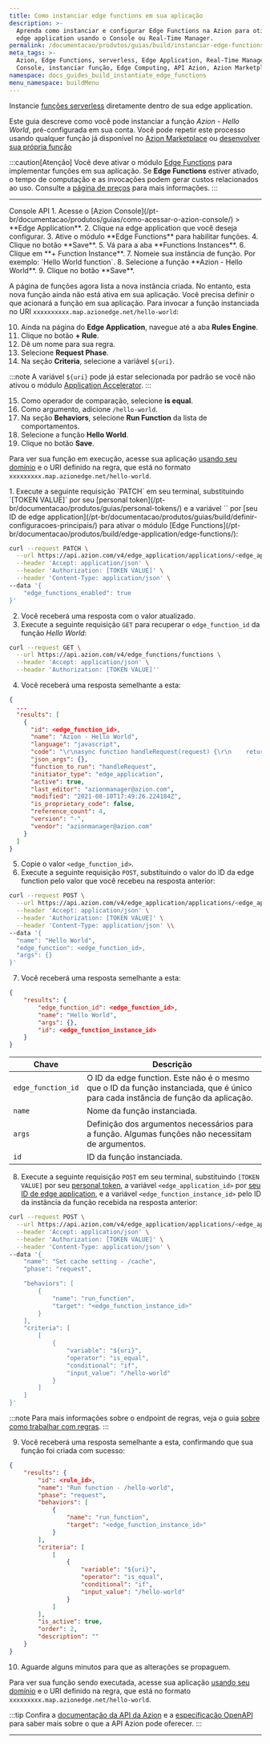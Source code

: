 ```yaml
---
title: Como instanciar edge functions em sua aplicação
description: >-
  Aprenda como instanciar e configurar Edge Functions na Azion para otimizar sua
  edge application usando o Console ou Real-Time Manager.
permalink: /documentacao/produtos/guias/build/instanciar-edge-functions/
meta_tags: >-
  Azion, Edge Functions, serverless, Edge Application, Real-Time Manager,
  Console, instanciar função, Edge Computing, API Azion, Azion Marketplace
namespace: docs_guides_build_instantiate_edge_functions
menu_namespace: buildMenu
---
```




Instancie [funções serverless](/pt-br/documentacao/produtos/build/edge-application/edge-functions-instances/) diretamente dentro de sua edge application.

Este guia descreve como você pode instanciar a função *Azion - Hello World*, pré-configurada em sua conta. Você pode repetir este processo usando qualquer função já disponível no [Azion Marketplace](/pt-br/documentacao/produtos/marketplace/) ou [desenvolver sua própria função](/pt-br/documentacao/produtos/guias/edge-functions/api-builder/)

:::caution[Atenção]
Você deve ativar o módulo [Edge Functions](/pt-br/documentacao/produtos/build/edge-application/edge-functions/) para implementar funções em sua aplicação. Se **Edge Functions** estiver ativado, o tempo de computação e as invocações podem gerar custos relacionados ao uso. Consulte a [página de preços](/pt-br/documentacao/produtos/precos/) para mais informações.
:::

---

<Tabs client:visible>
    <Fragment slot="tab.console">Console</Fragment>
    <Fragment slot="tab.api">API</Fragment>

<Fragment slot="panel.console">
1. Acesse o [Azion Console](/pt-br/documentacao/produtos/guias/como-acessar-o-azion-console/) > **Edge Application**.
2. Clique na edge application que você deseja configurar. 
3. Ative o módulo **Edge Functions** para habilitar funções.
4. Clique no botão **Save**.
5. Vá para a aba **Functions Instances**.
6. Clique em **+ Function Instance**.
7. Nomeie sua instância de função. Por exemplo: `Hello World function`.
8. Selecione a função **Azion - Hello World**.
9. Clique no botão **Save**.

A página de funções agora lista a nova instância criada. No entanto, esta nova função ainda não está ativa em sua aplicação. Você precisa definir o que acionará a função em sua aplicação. Para invocar a função instanciada no URI `xxxxxxxxxx.map.azionedge.net/hello-world`:

10. Ainda na página do **Edge Application**, navegue até a aba **Rules Engine**.
11. Clique no botão **+ Rule**.
12. Dê um nome para sua regra.
13. Selecione **Request Phase**.
14. Na seção **Criteria**, selecione a variável `${uri}`.

:::note
A variável `${uri}` pode já estar selecionada por padrão se você não ativou o módulo [Application Accelerator](/pt-br/documentacao/produtos/build/edge-application/application-accelerator/).
:::

15. Como operador de comparação, selecione **is equal**.
16. Como argumento, adicione `/hello-world`.
17. Na seção **Behaviors**, selecione **Run Function** da lista de comportamentos.
18. Selecione a função **Hello World**.
19. Clique no botão **Save**.

Para ver sua função em execução, acesse sua aplicação [usando seu domínio](/pt-br/documentacao/produtos/guias/configurar-dominio/) e o URI definido na regra, que está no formato `xxxxxxxxx.map.azionedge.net/hello-world`.
</Fragment>

<Fragment slot="panel.api">
1. Execute a seguinte requisição `PATCH` em seu terminal, substituindo `[TOKEN VALUE]` por seu [personal token](/pt-br/documentacao/produtos/guias/personal-tokens/) e a variável `<edge_application_id>` por [seu ID de edge application](/pt-br/documentacao/produtos/guias/build/definir-configuracoes-principais/) para ativar o módulo [Edge Functions](/pt-br/documentacao/produtos/build/edge-application/edge-functions/):

```bash
curl --request PATCH \
  --url https://api.azion.com/v4/edge_application/applications/<edge_application_id> \
  --header 'Accept: application/json' \
  --header 'Authorization: [TOKEN VALUE]' \
  --header 'Content-Type: application/json' \
--data '{
    "edge_functions_enabled": true
}'
```

2. Você receberá uma resposta com o valor atualizado.
3. Execute a seguinte requisição `GET` para recuperar o `edge_function_id` da função *Hello World*:

```bash
curl --request GET \
  --url https://api.azion.com/v4/edge_functions/functions \
  --header 'Accept: application/json' \
  --header 'Authorization: [TOKEN VALUE]''
```

4. Você receberá uma resposta semelhante a esta:

```json
{
  ...
  "results": [
    {
      "id": <edge_function_id>,
      "name": "Azion - Hello World",
      "language": "javascript",
      "code": "\r\nasync function handleRequest(request) {\r\n    return new Response(\"Hello World!\",{status:200})\r\n}\r\n\r\naddEventListener(\"fetch\", event => {\r\n    event.respondWith(handleRequest(event.request))\r\n})\r\n\r\n",
      "json_args": {},
      "function_to_run": "handleRequest",
      "initiator_type": "edge_application",
      "active": true,
      "last_editor": "azionmanager@azion.com",
      "modified": "2021-08-10T17:49:26.224184Z",
      "is_proprietary_code": false,
      "reference_count": 4,
      "version": "-",
      "vendor": "azionmanager@azion.com"
    }
  ]
}
```

5. Copie o valor `<edge_function_id>`.
6. Execute a seguinte requisição `POST`, substituindo o valor do ID da edge function pelo valor que você recebeu na resposta anterior:

```bash
curl --request POST \
  --url https://api.azion.com/v4/edge_application/applications/<edge_application_id>/functions \
  --header 'Accept: application/json' \
  --header 'Authorization: [TOKEN VALUE]' \
  --header 'Content-Type: application/json' \\
--data '{
  "name": "Hello World",
  "edge_function": <edge_function_id>,
  "args": {}
}'
```

7. Você receberá uma resposta semelhante a esta:

```json
{
    "results": {
        "edge_function_id": <edge_function_id>,
        "name": "Hello World",
        "args": {},
        "id": <edge_function_instance_id>
    }
}
```

  | Chave | Descrição |
  | --- | --- |
  | `edge_function_id` | O ID da edge function. Este não é o mesmo que o ID da função instanciada, que é único para cada instância de função da aplicação. |
  | `name` | Nome da função instanciada. |
  | `args` | Definição dos argumentos necessários para a função. Algumas funções não necessitam de argumentos. |
  | `id` | ID da função instanciada. |
  
8. Execute a seguinte requisição `POST` em seu terminal, substituindo `[TOKEN VALUE]` por seu [personal token](/pt-br/documentacao/produtos/guias/personal-tokens/), a variável `<edge_application_id>` por [seu ID de edge application](/pt-br/documentacao/produtos/guias/build/definir-configuracoes-principais/), e a variável `<edge_function_instance_id>` pelo ID da instância da função recebida na resposta anterior:

```bash
curl --request POST \
  --url https://api.azion.com/v4/edge_application/applications/<edge_application_id>/rules \
  --header 'Accept: application/json' \
  --header 'Authorization: [TOKEN VALUE]' \
  --header 'Content-Type: application/json' \
--data '{
    "name": "Set cache setting - /cache",
    "phase": "request",

    "behaviors": [
        {
            "name": "run_function",
            "target": "<edge_function_instance_id>"
        }
    ],
    "criteria": [
        [
            {
                "variable": "${uri}",
                "operator": "is_equal",
                "conditional": "if",
                "input_value": "/hello-world"
            }
        ]
    ]
}'
```

:::note
Para mais informações sobre o endpoint de regras, veja o guia [sobre como trabalhar com regras](/pt-br/documentacao/produtos/guias/build/trabalhar-com-rules-engine/).
:::

9. Você receberá uma resposta semelhante a esta, confirmando que sua função foi criada com sucesso:

```json
{
    "results": {
        "id": <rule_id>,
        "name": "Run function - /hello-world",
        "phase": "request",
        "behaviors": [
            {
                "name": "run_function",
                "target": "<edge_function_instance_id>"
            }
        ],
        "criteria": [
            [
                {
                    "variable": "${uri}",
                    "operator": "is_equal",
                    "conditional": "if",
                    "input_value": "/hello-world"
                }
            ]
        ],
        "is_active": true,
        "order": 2,
        "description": ""
    }
}
```

10. Aguarde alguns minutos para que as alterações se propaguem.

Para ver sua função sendo executada, acesse sua aplicação [usando seu domínio](/pt-br/documentacao/produtos/guias/configurar-dominio/) e o URI definido na regra, que está no formato `xxxxxxxxx.map.azionedge.net/hello-world`.

:::tip
Confira a [documentação da API da Azion](https://api.azion.com/) e a [especificação OpenAPI](https://github.com/aziontech/azionapi-openapi/) para saber mais sobre o que a API Azion pode oferecer.
:::
</Fragment>

</Tabs>

---


